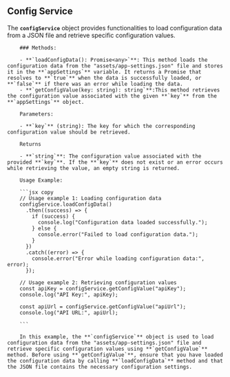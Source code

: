 ## Config Service

The **`configService`** object provides functionalities to load configuration data from a JSON file and retrieve specific configuration values.

        ### Methods:

        - **`loadConfigData(): Promise<any>`**: This method loads the configuration data from the "assets/app-settings.json" file and stores it in the **`appSettings`** variable. It returns a Promise that resolves to **`true`** when the data is successfully loaded, or **`false`** if there was an error while loading the data.
        - **`getConfigValue(key: string): string`**:This method retrieves the configuration value associated with the given **`key`** from the **`appSettings`** object.

        Parameters:

        - **`key`** (string): The key for which the corresponding configuration value should be retrieved.

        Returns

        - **`string`**: The configuration value associated with the provided **`key`**. If the **`key`** does not exist or an error occurs while retrieving the value, an empty string is returned.

        Usage Example:

        ```jsx copy
        // Usage example 1: Loading configuration data
        configService.loadConfigData()
          .then((success) => {
            if (success) {
              console.log("Configuration data loaded successfully.");
            } else {
              console.error("Failed to load configuration data.");
            }
          })
          .catch((error) => {
            console.error("Error while loading configuration data:", error);
          });

        // Usage example 2: Retrieving configuration values
        const apiKey = configService.getConfigValue("apiKey");
        console.log("API Key:", apiKey);

        const apiUrl = configService.getConfigValue("apiUrl");
        console.log("API URL:", apiUrl);

        ```

        In this example, the **`configService`** object is used to load configuration data from the "assets/app-settings.json" file and retrieve specific configuration values using **`getConfigValue`** method. Before using **`getConfigValue`**, ensure that you have loaded the configuration data by calling **`loadConfigData`** method and that the JSON file contains the necessary configuration settings.
